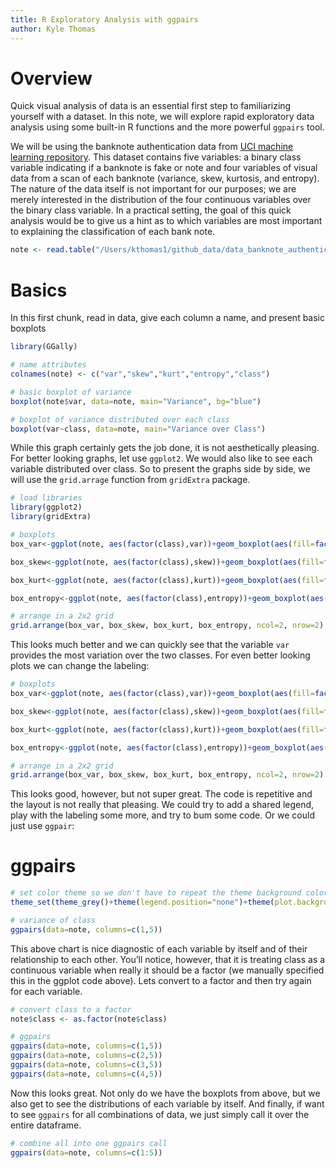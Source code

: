 ```yaml
---
title: R Exploratory Analysis with ggpairs
author: Kyle Thomas
---
```


# Overview

Quick visual analysis of data is an essential first step to familiarizing yourself with a dataset. In this note, we will explore rapid exploratory data analysis using some built-in R functions and the more powerful `ggpairs` tool.

We will be using the banknote authentication data from [UCI machine learning repository](http://archive.ics.uci.edu/ml/datasets.html). This dataset contains five variables: a binary class variable indicating if a banknote is fake or note and four variables of visual data from a scan of each banknote (variance, skew, kurtosis, and entropy). The nature of the data itself is not important for our purposes; we are merely interested in the distribution of the four continuous variables over the binary class variable. In a practical setting, the goal of this quick analysis would be to give us a hint as to which variables are most important to explaining the classification of each bank note.

```r
note <- read.table("/Users/kthomas1/github_data/data_banknote_authentication.txt",sep=",")
```

# Basics

In this first chunk, read in data, give each column a name, and present basic boxplots

```r
library(GGally)

# name attributes
colnames(note) <- c("var","skew","kurt","entropy","class")

# basic boxplot of variance
boxplot(note$var, data=note, main="Variance", bg="blue")

# boxplot of variance distributed over each class
boxplot(var~class, data=note, main="Variance over Class")

```

While this graph certainly gets the job done, it is not aesthetically pleasing. For better looking graphs, let use `ggplot2`. We would also like to see each variable distributed over class. So to present the graphs side by side, we will use the `grid.arrage` function from `gridExtra` package.

```r
# load libraries
library(ggplot2)
library(gridExtra)

# boxplots
box_var<-ggplot(note, aes(factor(class),var))+geom_boxplot(aes(fill=factor(class)))

box_skew<-ggplot(note, aes(factor(class),skew))+geom_boxplot(aes(fill=factor(class)))

box_kurt<-ggplot(note, aes(factor(class),kurt))+geom_boxplot(aes(fill=factor(class)))

box_entropy<-ggplot(note, aes(factor(class),entropy))+geom_boxplot(aes(fill=factor(class)))

# arrange in a 2x2 grid
grid.arrange(box_var, box_skew, box_kurt, box_entropy, ncol=2, nrow=2)

```

This looks much better and we can quickly see that the variable `var` provides the most variation over the two classes. For even better looking plots we can change the labeling:

```r

# boxplots
box_var<-ggplot(note, aes(factor(class),var))+geom_boxplot(aes(fill=factor(class)))+ labs(x="",y="Variance") + theme(legend.position="none")+theme(plot.background = element_rect(fill = '#ECF0F1', colour = '#ECF0F1'))

box_skew<-ggplot(note, aes(factor(class),skew))+geom_boxplot(aes(fill=factor(class)))+ labs(x="",y="Skewness") + theme(legend.position="none")+theme(plot.background = element_rect(fill = '#ECF0F1', colour = '#ECF0F1'))

box_kurt<-ggplot(note, aes(factor(class),kurt))+geom_boxplot(aes(fill=factor(class)))+ labs(x="",y="Kurtosis") + theme(legend.position="none")+theme(plot.background = element_rect(fill = '#ECF0F1', colour = '#ECF0F1'))

box_entropy<-ggplot(note, aes(factor(class),entropy))+geom_boxplot(aes(fill=factor(class)))+ labs(x="",y="Entropy") + theme(legend.position="none")+theme(plot.background = element_rect(fill = '#ECF0F1', colour = '#ECF0F1'))

# arrange in a 2x2 grid
grid.arrange(box_var, box_skew, box_kurt, box_entropy, ncol=2, nrow=2)

```

This looks good, however, but not super great. The code is repetitive and the layout is not really that pleasing. We could try to add a shared legend, play with the labeling some more, and try to bum some code. Or we could just use `ggpair`:

# ggpairs

```r
# set color theme so we don't have to repeat the theme background color code so much
theme_set(theme_grey()+theme(legend.position="none")+theme(plot.background = element_rect(fill = '#ECF0F1', colour = '#ECF0F1')))

# variance of class
ggpairs(data=note, columns=c(1,5))

```

This above chart is nice diagnostic of each variable by itself and of their relationship to each other. You'll notice, however, that it is treating class as a continuous variable when really it should be a factor (we manually specified this in the ggplot code above). Lets convert to a factor and then try again for each variable.

```r

# convert class to a factor
note$class <- as.factor(note$class)

# ggpairs
ggpairs(data=note, columns=c(1,5))
ggpairs(data=note, columns=c(2,5))
ggpairs(data=note, columns=c(3,5))
ggpairs(data=note, columns=c(4,5))

```


Now this looks great. Not only do we have the boxplots from above, but we also get to see the distributions of each variable by itself. And finally, if want to see `ggpairs` for all combinations of data, we just simply call it over the entire dataframe.

```r

# combine all into one ggpairs call
ggpairs(data=note, columns=c(1:5))

```





